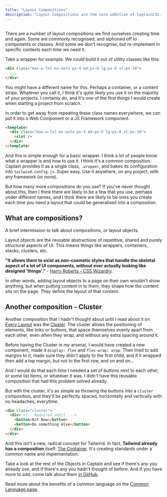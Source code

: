 ```yaml
---
title: "Layout Compositions"
description: "Layout Compositions are the core addition of CaptainCSS. Come see how they could make your life easier"
---
```


## <Heading hidden>Wrapper composition</Heading>

There are a number of layout compositions we find ourselves creating time and again. Some are commonly recognised, and siphoned off to
components or classes. And some we don't recognise, but re-implement in specific contexts each time we need it.

Take a wrapper for example. We could build it out of utility classes like this:

```html lightBlue
<div class="max-w-7xl mx-auto px-4 md:px-6 lg:px-8 xl:px-10">
  ...
</div>
```

You might have a different name for this. Perhaps a container, or a content stripe. Whatever you call it, I think it's
quite likely you use it on the majority of your projects. I certainly do, and it's one of the first things I would create
when starting a project from scratch.

In order to get away from repeating these class names everywhere, we can put it into a Web Component or a JS Framework component.

```html lightBlue
<template>
  <div class="max-w-7xl mx-auto px-4 md:px-6 lg:px-8 xl:px-10">
    <slot />
  </div>
</template>
```

And this is simple enough for a basic wrapper. I think a lot of people know what a wrapper is and how to use it. I think
it's a common composition. Captain provides it as a single class, `.wrapper`, and bakes its configuration into `tailwind.config.js`. 
Super easy. Use it anywhere, on any project, with any framework (or none).

But how many more compositions do you use? If you've never thought about this, then I think there are likely to be a few 
that you use, perhaps under different names, and I think there are likely to be ones you create each time you need
a layout that could be generalised into a composition.

## What are compositions?

A brief intermission to talk about compositions, or layout objects.

Layout objects are the reusable abstractions of repetitive, shared and purely structural aspects of UI. This means things
like wrappers, containers, stacks, clusters, etc.

**"It allows them to exist as non-cosmetic styles that handle the skeletal aspect of a lot of UI components, without ever actually
looking like designed 'things'."** - [Harry Roberts - CSS Wizardry](https://csswizardry.com/2015/03/more-transparent-ui-code-with-namespaces/).

In other words, adding layout objects to a page on their own wouldn't show anything, but when putting content in to them, they
shape how the content sits on the page. They define the layout of that content.

## Another composition - Cluster

Another composition that I hadn't thought about until I read about it on [Every Layout](https://every-layout.dev)
was the [Cluster](/docs/cluster). The cluster allows the positioning of elements, like links or buttons, that space themselves
evenly apart from each other, even when they wrap, and without any extra spacing around it.

Before having the Cluster in my arsenal, I would have created a new component, made it `display: flex` and `flex-wrap: wrap`. Then 
tried to add margins to it, made sure they didn't apply to the first child, and if it wrapped then add a top margin, but not
to the first row, and on and on...

And I would do that each time I needed a set of buttons next to each other, or some list items, or whatever it was. I
didn't have this reusable composition that had this problem solved already.

But with the cluster, it's as simple as throwing the buttons into a `cluster` composition, and they'll be perfectly spaced,
horizontally and vertically with no headaches, everytime.

```html lightBlue
<div class="cluster">
  <div> <!-- Required until  -->
    <button>Act Now</button>
    <button>Do something else</button>
  </div>
</div>
```

And this isn't a new, radical concept for Tailwind. In fact, **Tailwind already has a composition** itself: [The Container](https://tailwindcss.com/docs/container).
It's creating standards under a common name and implementation.

Take a look at the rest of the Objects in Captain and see if there's any you already use, and if there's any you hadn't
thought of before. And if you have more to add, come talk about them [in GitHub](https://github.com/hex-digital/captaincss).

Read more about the benefits of a common language on the [Common Language page](/docs/common-language).
